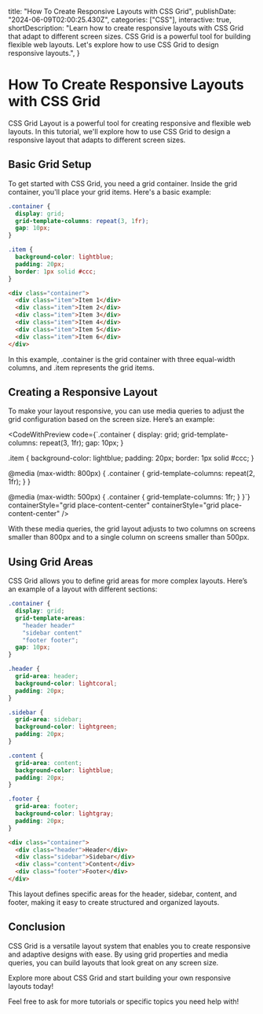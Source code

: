   title: "How To Create Responsive Layouts with CSS Grid",
  publishDate: "2024-06-09T02:00:25.430Z",
  categories: ["CSS"],
  interactive: true,
  shortDescription:
    "Learn how to create responsive layouts with CSS Grid that adapt to different screen sizes. CSS Grid is a powerful tool for building flexible web layouts. Let's explore how to use CSS Grid to design responsive layouts.",
}


# How To Create Responsive Layouts with CSS Grid

CSS Grid Layout is a powerful tool for creating responsive and flexible web layouts. In this tutorial, we'll explore how to use CSS Grid to design a responsive layout that adapts to different screen sizes.

## Basic Grid Setup

To get started with CSS Grid, you need a grid container. Inside the grid container, you'll place your grid items. Here's a basic example:

```css
.container {
  display: grid;
  grid-template-columns: repeat(3, 1fr);
  gap: 10px;
}

.item {
  background-color: lightblue;
  padding: 20px;
  border: 1px solid #ccc;
}
```

```html
<div class="container">
  <div class="item">Item 1</div>
  <div class="item">Item 2</div>
  <div class="item">Item 3</div>
  <div class="item">Item 4</div>
  <div class="item">Item 5</div>
  <div class="item">Item 6</div>
</div>
```

In this example, .container is the grid container with three equal-width columns, and .item represents the grid items.

## Creating a Responsive Layout

To make your layout responsive, you can use media queries to adjust the grid configuration based on the screen size. Here’s an example:

<CodeWithPreview
  code={`.container {
  display: grid;
  grid-template-columns: repeat(3, 1fr);
  gap: 10px;
}

.item {
background-color: lightblue;
padding: 20px;
border: 1px solid #ccc;
}

@media (max-width: 800px) {
.container {
grid-template-columns: repeat(2, 1fr);
}
}

@media (max-width: 500px) {
.container {
grid-template-columns: 1fr;
}
}`}
containerStyle="grid place-content-center"
containerStyle="grid place-content-center"
/>

With these media queries, the grid layout adjusts to two columns on screens smaller than 800px and to a single column on screens smaller than 500px.

## Using Grid Areas

CSS Grid allows you to define grid areas for more complex layouts. Here’s an example of a layout with different sections:

```css
.container {
  display: grid;
  grid-template-areas:
    "header header"
    "sidebar content"
    "footer footer";
  gap: 10px;
}

.header {
  grid-area: header;
  background-color: lightcoral;
  padding: 20px;
}

.sidebar {
  grid-area: sidebar;
  background-color: lightgreen;
  padding: 20px;
}

.content {
  grid-area: content;
  background-color: lightblue;
  padding: 20px;
}

.footer {
  grid-area: footer;
  background-color: lightgray;
  padding: 20px;
}
```

```html
<div class="container">
  <div class="header">Header</div>
  <div class="sidebar">Sidebar</div>
  <div class="content">Content</div>
  <div class="footer">Footer</div>
</div>
```

This layout defines specific areas for the header, sidebar, content, and footer, making it easy to create structured and organized layouts.

## Conclusion

CSS Grid is a versatile layout system that enables you to create responsive and adaptive designs with ease. By using grid properties and media queries, you can build layouts that look great on any screen size.

Explore more about CSS Grid and start building your own responsive layouts today!

Feel free to ask for more tutorials or specific topics you need help with!
